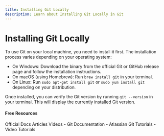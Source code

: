 ```yaml
---
title: Installing Git Locally
description: Learn about Installing Git Locally in Git
---
```


# Installing Git Locally

To use Git on your local machine, you need to install it first. The installation process varies depending on your operating system:

- On Windows: Download the binary from the official Git or GitHub release page and follow the installation instructions.
- On macOS (using Homebrew): Run `brew install git` in your terminal.
- On Linux: Run `sudo apt-get install git` or `sudo yum install git` depending on your distribution.

Once installed, you can verify the Git version by running `git --version` in your terminal. This will display the currently installed Git version.

#### Free Resources

<Tabs defaultValue="official">
<TabsList>
<TabsTrigger value="official">Official Docs</TabsTrigger>
<TabsTrigger value="article">Articles</TabsTrigger>
<TabsTrigger value="video">Videos</TabsTrigger>
</TabsList>

<TabsContent value="official">
- <Link href="https://git-scm.com/docs">Git Documentation</Link>
</TabsContent>
<TabsContent value="article">
- <Link href="https://www.atlassian.com/git/tutorials">Atlassian Git Tutorials</Link>
</TabsContent>
<TabsContent value="video">
- <Link href="https://www.youtube.com/results?search_query=git+installing-git-locally+tutorial">Video Tutorials</Link>
</TabsContent>
</Tabs>

<Outlet path="5-github/basics/installing-git-locally" />
